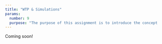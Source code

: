 ```yaml
---
title: "WTP & Simulations"
params:
  number: 9
  purpose: "The purpose of this assignment is to introduce the concept of willingness to pay (WTP) and to learn how we can use estimated model coefficients to compute estimates of WTP and make predictions about how likely people would be to choose each option in a set of alternatives."
---
```


Coming soon!